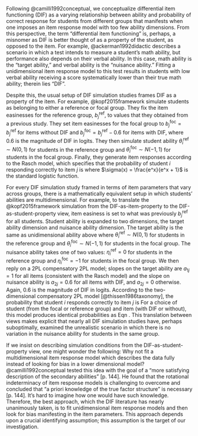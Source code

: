 Following @camilli1992conceptual, we conceptualize differential item functioning (DIF) as a varying relationship between ability and probability of correct response for students from different groups that manifests when one imposes an item response model with too few ability dimensions. From this perspective, the term "differential item functioning" is, perhaps, a misnomer as DIF is better thought of as a property of the student, as opposed to the item. For example, @ackerman1992didactic describes a scenario in which a test intends to measure a student's math ability, but performance also depends on their verbal ability. In this case, math ability is the "target ability," and verbal ability is the "nuisance ability." Fitting a unidimensional item response model to this test results in students with low verbal ability receiving a score systematically lower than their true math ability; therein lies "DIF".

Despite this, the usual setup of DIF simulation studies frames DIF as a property of the item. For example, @kopf2015framework simulate students as belonging to either a reference or focal group. They fix the item easinesses for the reference group, ${b_j}^{\text{ref}}$, to values that they obtained from a previous study. They set item easinesses for the focal group to ${b_j}^{\text{foc}} = {b_j}^{\text{ref}}$ for items without DIF and ${b_j}^{\text{foc}} = {b_j}^{\text{ref}} - 0.6$ for items with DIF, where 0.6 is the magnitude of DIF in logits. They then simulate student ability ${\theta_i}^{\text{ref}} \sim N(0,1)$ for students in the reference group and ${\theta_i}^{\text{foc}} \sim N(-1,1)$ for students in the focal group. Finally, they generate item responses according to the Rasch model, which specifies that the probability of student $i$ responding correctly to item $j$ is
\begin{align}
P(y_{ij} = 1 | \theta_i, b_j) = \sigma(\theta_i + b_j) \label{zopf}
\end{align}
where $\sigma(x) = \frac{e^x}{e^x + 1}$ is the standard logistic function.

<!-- future improvement would be 1) show that for some student they equal just to make it ultra clear and 2) note that there are infinite possibilities the key is that the second term is -0.6 for students from the focal group -->

For every DIF simulation study framed in terms of item parameters that vary across groups, there is a mathematically equivalent setup in which students' abilities are multidimensional. For example, to translate the @kopf2015framework simulation from the DIF-as-item-property to the DIF-as-student-property view, item easiness is set to what was previously ${b_j}^{\text{ref}}$ for all students. Student ability is expanded to two dimensions, the target ability dimension and nuisance ability dimension. The target ability is the same as unidimensional ability above where ${\theta_i}^{\text{ref}} \sim N(0,1)$ for students in the reference group and ${\theta_i}^{\text{foc}} \sim N(-1,1)$ for students in the focal group. The nuisance ability takes one of two values: ${\eta_i}^{\text{ref}} = 0$ for students in the reference group and ${\eta_i}^{\text{foc}} = -1$ for students in the focal group. We then reply on a 2PL compensatory 2PL model; slopes on the target ability are $a_{1j} = 1$ for all items (consistent with the Rasch model) and the slope on nuisance ability is $a_{2j} = 0.6$ for all items with DIF, and $a_{2j} = 0$ otherwise. Again, 0.6 is the magnitude of DIF in logits. According to the two-dimensional compensatory 2PL model [@thissen1986taxonomy], the probability that student $i$ responds correctly to item $j$ is
\begin{align}
\text{Pr}(y_{ij} = 1 | \theta_i, \eta_i, a_{1j}, a_{2j}, b_j) = \sigma(a_{1j}\theta_i + a_{2j}\eta_i + b_j).
\end{align}
For a choice of student (from the focal or reference group) and item (with DIF or without), this model produces identical probabilities as Eqn \ref{zopf}. This translation between views makes explicit that nearly all DIF simulation studies have, perhaps suboptimally, examined the unrealistic scenario in which there is no variation in the nuisance ability for students in the same group.

<!-- i might be a bit share on this here. it's basically do you have a q matrix you believe in. there must be some work with cross-validating different q matrices and then believing that. klint said he had some ideas here too. maybe things to think about in the future -->

If we insist on describing simulation conditions from the DIF-as-student-property view, one might wonder the following: Why not fit a multidimensional item response model which describes the data fully instead of looking for bias in a lower dimensional model? @camilli1992conceptual tested this idea with the goal of a "more satisfying description of the secondary abilities" [p. 144]. He found that the rotational indeterminacy of item response models is challenging to overcome and concluded that "a priori knowledge of the true factor structure" is necessary [p. 144]. It's hard to imagine how one would have such knowledge. Therefore, the best approach, which the DIF literature has nearly unanimously taken, is to fit unidimensional item response models and then look for bias manifesting in the item parameters. This approach depends upon a crucial identifying assumption; this assumption is the target of our investigation.
